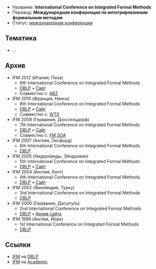 * Название: '''International Conference on Integrated Formal Methods'''
* Перевод: '''Международная конференция по интегрированным формальным методам'''
* Статус: [[International-Conference|международная конференция]]

== Тематика ==
* …

== Архив ==
* IFM 2012 (Италия, Пиза)
** 9th International Conference on Integrated Formal Methods
** [http://dblp.uni-trier.de/db/conf/ifm/ifm2012.html DBLP] • [http://ifm-abz.isti.cnr.it/page21/indexifm.html Сайт]
** Совместно с: [[ABZ]]
* IFM 2010 (Франция, Нанси)
** 8th International Conference on Integrated Formal Methods
** [http://dblp.uni-trier.de/db/conf/ifm/ifm2010.html DBLP] • [http://ifm2010.loria.fr/ Сайт]
** Совместно с: [[WTS]]
* IFM 2009 (Германия, Дюссельдорф)
** 7th International Conference on Integrated Formal Methods
** [http://dblp.uni-trier.de/db/conf/ifm/ifm2009.html DBLP] • [http://www.formal-methods.de/ifm09/ Сайт]
** Совместно с: [[FM SOA]]
* IFM 2007 (Англия, Оксфорд)
** 6th International Conference on Integrated Formal Methods
** [http://dblp.uni-trier.de/db/conf/ifm/ifm2007.html DBLP]
* IFM 2005 (Нидерланды, Эйндховен)
** 5th International Conference on Integrated Formal Methods
** [http://dblp.uni-trier.de/db/conf/ifm/ifm2005.html DBLP] • [http://www.win.tue.nl/ifm/ Сайт]
* IFM 2004 (Англия, Кент)
** 4th International Conference on Integrated Formal Methods
** [http://dblp.uni-trier.de/db/conf/ifm/ifm2004.html DBLP] • [http://www.cs.kent.ac.uk/events/conf/2004/ifm/ Сайт]
* IFM 2002 (Финляндия, Турку)
** 3rd International Conference on Integrated Formal Methods
** [http://dblp.uni-trier.de/db/conf/ifm/ifm2002.html DBLP]
* IFM 2000 (Германия, Дагштуль)
** 2nd International Conference on Integrated Formal Methods
** [http://dblp.uni-trier.de/db/conf/ifm/ifm2000.html DBLP] • [http://web.archive.org/web/20100419200511/http://www.uebb.cs.tu-berlin.de/ifm00/ Архив сайта]
* IFM 1999 (Англия, Йорк)
** 1st International Conference on Integrated Formal Methods
** [http://dblp.uni-trier.de/db/conf/ifm/ifm1999.html DBLP]

== Ссылки ==
* [http://dblp.uni-trier.de/db/conf/ifm/ IFM] на [[DBLP]]
* [http://academic.research.microsoft.com/Conference/59/ IFM] на [[Academic]]
